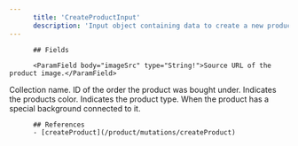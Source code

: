 ```yaml
---
      title: 'CreateProductInput'
      description: 'Input object containing data to create a new product with.'
---
```

          
          ## Fields
          
          <ParamField body="imageSrc" type="String!">Source URL of the product image.</ParamField>
<ParamField body="name" type="String!">Collection name.</ParamField>
<ParamField body="orderId" type="String!">ID of the order the product was bought under.</ParamField>
<ParamField body="productColor" type="String!">Indicates the products color.</ParamField>
<ParamField body="productType" type="String!">Indicates the product type.</ParamField>
<ParamField body="specialBackgroundId" type="String">When the product has a special background connected to it.</ParamField>
          
          ## References
          - [createProduct](/product/mutations/createProduct)
      